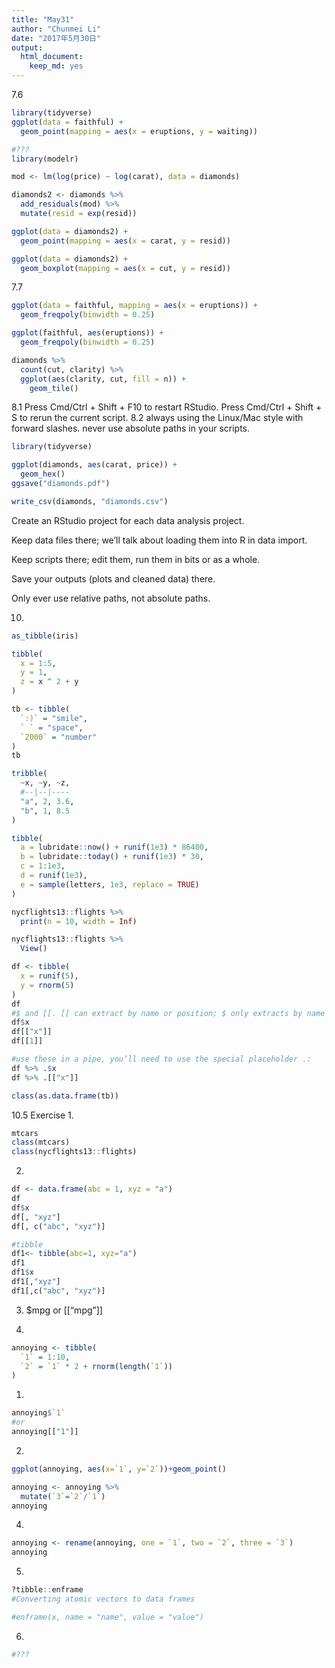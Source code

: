 ```yaml
---
title: "May31"
author: "Chunmei Li"
date: "2017年5月30日"
output: 
  html_document: 
    keep_md: yes
---
```

7.6
```r
library(tidyverse)
ggplot(data = faithful) + 
  geom_point(mapping = aes(x = eruptions, y = waiting))
```

```r
#???
library(modelr)

mod <- lm(log(price) ~ log(carat), data = diamonds)

diamonds2 <- diamonds %>% 
  add_residuals(mod) %>% 
  mutate(resid = exp(resid))

ggplot(data = diamonds2) + 
  geom_point(mapping = aes(x = carat, y = resid))
```

```r
ggplot(data = diamonds2) + 
  geom_boxplot(mapping = aes(x = cut, y = resid))
```
7.7
```r
ggplot(data = faithful, mapping = aes(x = eruptions)) + 
  geom_freqpoly(binwidth = 0.25)
```

```r
ggplot(faithful, aes(eruptions)) + 
  geom_freqpoly(binwidth = 0.25)
```

```r
diamonds %>% 
  count(cut, clarity) %>% 
  ggplot(aes(clarity, cut, fill = n)) + 
    geom_tile()
```
8.1
Press Cmd/Ctrl + Shift + F10 to restart RStudio.
Press Cmd/Ctrl + Shift + S to rerun the current script.
8.2
 always using the Linux/Mac style with forward slashes.
 never use absolute paths in your scripts.
 
 
 
```r
library(tidyverse)

ggplot(diamonds, aes(carat, price)) + 
  geom_hex()
ggsave("diamonds.pdf")

write_csv(diamonds, "diamonds.csv")
```


Create an RStudio project for each data analysis project.

Keep data files there; we’ll talk about loading them into R in data import.

Keep scripts there; edit them, run them in bits or as a whole.

Save your outputs (plots and cleaned data) there.

Only ever use relative paths, not absolute paths.


10.

```r
as_tibble(iris)
```

```r
tibble(
  x = 1:5, 
  y = 1, 
  z = x ^ 2 + y
)
```

```r
tb <- tibble(
  `:)` = "smile", 
  ` ` = "space",
  `2000` = "number"
)
tb
```

```r
tribble(
  ~x, ~y, ~z,
  #--|--|----
  "a", 2, 3.6,
  "b", 1, 8.5
)
```

```r
tibble(
  a = lubridate::now() + runif(1e3) * 86400,
  b = lubridate::today() + runif(1e3) * 30,
  c = 1:1e3,
  d = runif(1e3),
  e = sample(letters, 1e3, replace = TRUE)
)
```

```r
nycflights13::flights %>% 
  print(n = 10, width = Inf)
```

```r
nycflights13::flights %>% 
  View()
```

```r
df <- tibble(
  x = runif(5),
  y = rnorm(5)
)
df
#$ and [[. [[ can extract by name or position; $ only extracts by name but is a little less typing.
df$x
df[["x"]]
df[[1]]
```

```r
#use these in a pipe, you’ll need to use the special placeholder .:
df %>% .$x
df %>% .[["x"]]
```

```r
class(as.data.frame(tb))
```

10.5 Exercise
1.
```r
mtcars
class(mtcars)
class(nycflights13::flights)
```
2.
```r
df <- data.frame(abc = 1, xyz = "a")
df
df$x
df[, "xyz"]
df[, c("abc", "xyz")]
```

```r
#tibble
df1<- tibble(abc=1, xyz="a")
df1
df1$x
df1[,"xyz"]
df1[,c("abc", "xyz")]
```
3.
$mpg or [["mpg"]]

4.
```r
annoying <- tibble(
  `1` = 1:10,
  `2` = `1` * 2 + rnorm(length(`1`))
)
```

1.
```r
annoying$`1`
#or
annoying[["1"]]
```

2.
```r
ggplot(annoying, aes(x=`1`, y=`2`))+geom_point()


```

```r
annoying <- annoying %>%
  mutate(`3`=`2`/`1`)
annoying
```
4.
```r
annoying <- rename(annoying, one = `1`, two = `2`, three = `3`)
annoying
```
5.
```r
?tibble::enframe
#Converting atomic vectors to data frames

#enframe(x, name = "name", value = "value")
```

6.

```r
#???
```

